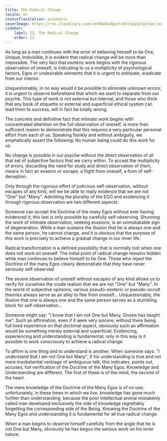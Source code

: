 ```yaml
---
title: The Radical Change
locale: en
statusTranslation: automatic
coverImage: https://res.cloudinary.com/xmfm6mhw3gwctndtcubgx2rptnae/image/upload/v1740468922/small_cover_tratado_de_psicologia_revolucionaria_a4c0dca4e0.webp
sidebar:
    label: 12. The Radical Change
    order: 12
---
```

As long as a man continues with the error of believing himself to be One, Unique, Indivisible, it is evident that radical change will be more than impossible. The very fact that esoteric work begins with the rigorous observation of oneself, is indicating to us a multiplicity of psychological factors, Egos or undesirable elements that it is urgent to extirpate, eradicate from our interior.

Unquestionably, in no way would it be possible to eliminate unknown errors; it is urgent to observe beforehand that which we want to separate from our psyche. This type of work is not external but internal, and those who think that any book of etiquette or external and superficial ethical system can lead them to success, will in fact be totally wrong.

The concrete and definitive fact that intimate work begins with concentrated attention on the full observation of oneself, is more than sufficient reason to demonstrate that this requires a very particular personal effort from each of us. Speaking frankly and without ambiguity, we emphatically assert the following: No human being could do this work for us.

No change is possible in our psyche without the direct observation of all that set of subjective factors that we carry within. To accept the multiplicity of errors, discarding the need for study and direct observation of them, means in fact an evasion or escape, a flight from oneself, a form of self-deception.

Only through the rigorous effort of judicious self-observation, without escapes of any kind, will we be able to really evidence that we are not "One" but "Many". Admitting the plurality of the EGO and evidencing it through rigorous observation are two different aspects.

Someone can accept the Doctrine of the many Egos without ever having evidenced it; this last is only possible by carefully self-observing. Shunning the work of intimate observation, seeking evasions, is an unmistakable sign of degeneration. While a man sustains the illusion that he is always one and the same person, he cannot change, and it is obvious that the purpose of this work is precisely to achieve a gradual change in our inner life.

Radical transformation is a defined possibility that is normally lost when one does not work on oneself. The initial point of radical change remains hidden while man continues to believe himself to be One. Those who reject the Doctrine of the many Egos clearly demonstrate that they have never seriously self-observed.

The severe observation of oneself without escapes of any kind allows us to verify for ourselves the crude realism that we are not "One" but "Many". In the world of subjective opinions, various pseudo-esoteric or pseudo-occult theories always serve as an alley to flee from oneself... Unquestionably, the illusion that one is always one and the same person serves as a stumbling block for self-observation...

Someone might say: "I know that I am not One but Many, Gnosis has taught me". Such an affirmation, even if it were very sincere, without there being full lived experience on that doctrinal aspect, obviously such an affirmation would be something merely external and superficial. Evidencing, experiencing and understanding is fundamental; only in this way is it possible to work consciously to achieve a radical change.

To affirm is one thing and to understand is another. When someone says: "I understand that I am not One but Many", if his understanding is true and not mere insubstantial verbiage of ambiguous talk, this indicates, points out, accuses, full verification of the Doctrine of the Many Egos. Knowledge and Understanding are different. The first of these is of the mind, the second of the heart.

The mere knowledge of the Doctrine of the Many Egos is of no use; unfortunately, in these times in which we live, knowledge has gone much further than understanding, because the poor intellectual animal mistakenly called man developed exclusively the side of knowledge regrettably forgetting the corresponding side of the Being. Knowing the Doctrine of the Many Egos and understanding it is fundamental for all true radical change.

When a man begins to observe himself carefully from the angle that he is not One but Many, obviously he has begun the serious work on his inner nature.

